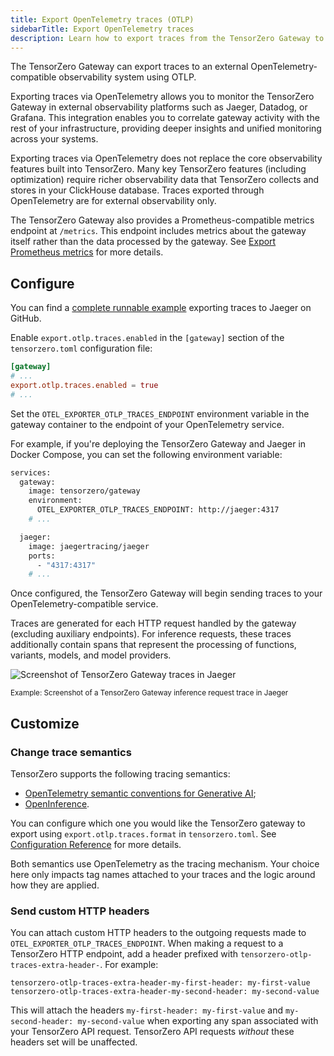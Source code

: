 ```yaml
---
title: Export OpenTelemetry traces (OTLP)
sidebarTitle: Export OpenTelemetry traces
description: Learn how to export traces from the TensorZero Gateway to an external OpenTelemetry-compatible observability system.
---
```


The TensorZero Gateway can export traces to an external OpenTelemetry-compatible observability system using OTLP.

Exporting traces via OpenTelemetry allows you to monitor the TensorZero Gateway in external observability platforms such as Jaeger, Datadog, or Grafana.
This integration enables you to correlate gateway activity with the rest of your infrastructure, providing deeper insights and unified monitoring across your systems.

Exporting traces via OpenTelemetry does not replace the core observability features built into TensorZero.
Many key TensorZero features (including optimization) require richer observability data that TensorZero collects and stores in your ClickHouse database.
Traces exported through OpenTelemetry are for external observability only.

<Tip>

The TensorZero Gateway also provides a Prometheus-compatible metrics endpoint at `/metrics`.
This endpoint includes metrics about the gateway itself rather than the data processed by the gateway.
See [Export Prometheus metrics](/operations/export-prometheus-metrics) for more details.

</Tip>

## Configure

<Tip>

You can find a [complete runnable example](https://github.com/tensorzero/tensorzero/tree/main/examples/guides/opentelemetry-otlp) exporting traces to Jaeger on GitHub.

</Tip>

<Steps>
<Step title="Set up the configuration">

Enable `export.otlp.traces.enabled` in the `[gateway]` section of the `tensorzero.toml` configuration file:

```toml
[gateway]
# ...
export.otlp.traces.enabled = true
# ...
```

</Step>
<Step title="Configure the OTLP traces endpoint">

Set the `OTEL_EXPORTER_OTLP_TRACES_ENDPOINT` environment variable in the gateway container to the endpoint of your OpenTelemetry service.

<Accordion title="Example: TensorZero Gateway and Jaeger with Docker Compose">

For example, if you're deploying the TensorZero Gateway and Jaeger in Docker Compose, you can set the following environment variable:

```bash
services:
  gateway:
    image: tensorzero/gateway
    environment:
      OTEL_EXPORTER_OTLP_TRACES_ENDPOINT: http://jaeger:4317
    # ...

  jaeger:
    image: jaegertracing/jaeger
    ports:
      - "4317:4317"
    # ...
```

</Accordion>

</Step>
<Step title="Browse the exported traces">

Once configured, the TensorZero Gateway will begin sending traces to your OpenTelemetry-compatible service.

Traces are generated for each HTTP request handled by the gateway (excluding auxiliary endpoints).
For inference requests, these traces additionally contain spans that represent the processing of functions, variants, models, and model providers.

![Screenshot of TensorZero Gateway traces in Jaeger](./export-opentelemetry-traces-jaeger.png)

<small>
  Example: Screenshot of a TensorZero Gateway inference request trace in Jaeger
</small>

</Step>
</Steps>

## Customize

### Change trace semantics

TensorZero supports the following tracing semantics:

- [OpenTelemetry semantic conventions for Generative AI](https://opentelemetry.io/docs/specs/semconv/gen-ai/);
- [OpenInference](https://github.com/Arize-ai/openinference).

You can configure which one you would like the TensorZero gateway to export
using `export.otlp.traces.format` in `tensorzero.toml`. See [Configuration
Reference](/gateway/configuration-reference/#object_storage) for more details.

<Tip>
Both semantics use OpenTelemetry as the tracing mechanism. Your choice here only
impacts tag names attached to your traces and the logic around how they are applied.
</Tip>

### Send custom HTTP headers

You can attach custom HTTP headers to the outgoing requests made to `OTEL_EXPORTER_OTLP_TRACES_ENDPOINT`.
When making a request to a TensorZero HTTP endpoint, add a header prefixed with `tensorzero-otlp-traces-extra-header-`. For example:

```
tensorzero-otlp-traces-extra-header-my-first-header: my-first-value
tensorzero-otlp-traces-extra-header-my-second-header: my-second-value
```

This will attach the headers `my-first-header: my-first-value` and `my-second-header: my-second-value` when exporting any span associated with your TensorZero API request.
TensorZero API requests _without_ these headers set will be unaffected.
